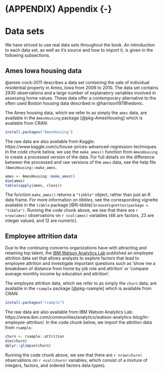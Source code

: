 # (APPENDIX) Appendix {-} {#appendix-data}

# Data sets {-}

We have strived to use real data sets throughout the book. An introduction to each data set, as well as it's source and how to import it, is given in the following subsections. 

## Ames Iowa housing data {-}

@ames-cock-2011 describes a data set containing the sale of individual residential property in Ames, Iowa from 2006 to 2010. The data set contains 2930 observations and a large number of explanatory variables involved in assessing home values. These data offer a contemporary alternative to the often used Boston housing data described in @harrison1978hedonic.

The Ames housing data, which we refer to as simply the `ames` data, are available in the `AmesHousing` package [@pkg-AmesHousing] which is available from CRAN:
```r
install.packages("AmesHousing")
```
The raw data are also available from Kaggle: https://www.kaggle.com/c/house-prices-advanced-regression-techniques. In the code chunk below, we use the `make_ames()` function from `AmesHousing` to create a processed version of the data. For full details on the difference between the processed and raw versions of the `ames` data, see the help file `?AmesHousing::make_ames`.
```r
ames <- AmesHousing::make_ames()
dim(ames)
table(sapply(ames, class))
```
The function `make_ames()` returns a `"tibble"` object, rather than just an R data frame. For more information on *tibbles*, see the corresponding vignette available in the `tibble` package [@R-tibble] `browseVignettes(package = "tibble")`. Running the code chunk above, we see that there are `r nrow(ames)` observations on `r ncol(ames)` variables (46 are factors, 23 are integer valued, and 12 are numeric).

## Employee attrition data {-}

Due to the continuing concerns organizations have with attracting and retaining top talent, the [IBM Watson Analytics Lab](https://www.ibm.com/communities/analytics/watson-analytics-blog) published an employee attrition data set that allows analysts to explore factors that lead to employee attrition and investigate important questions such as ‘show me a breakdown of distance from home by job role and attrition’ or ‘compare average monthly income by education and attrition’.

The employee attrition data, which we refer to as simply the `churn` data, are available in the `rsample` package [@pkg-rsample] which is available from CRAN:
```r
install.packages("rsample")
```

The raw data are also available from IBM Watson Analytics Lab: https://www.ibm.com/communities/analytics/watson-analytics-blog/hr-employee-attrition/. In the code chunk below, we import the attrition data from `rsample`. 
```r
churn <- rsample::attrition
dim(churn)
dplyr::glimpse(churn)
```
Running the code chunk above, we see that there are `r nrow(churn)` observations on `r ncol(churn)` variables, which consist of a mixture of integers, factors, and ordered factors data types). 